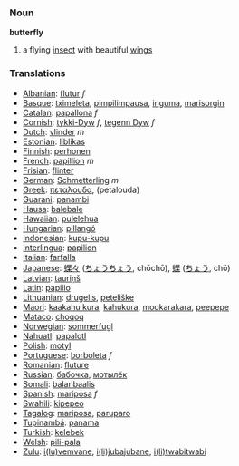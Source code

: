 === Noun ===

'''butterfly'''

# a flying [[insect]] with beautiful [[wing]]s

=== Translations ===
*[[Albanian]]: [[flutur]] ''f''
*[[Basque]]: [[tximeleta]], [[pimpilimpausa]], [[inguma]], [[marisorgin]]
*[[Catalan]]: [[papallona]] ''f''
*[[Cornish]]: [[tykki-Dyw]] ''f'', [[tegenn Dyw]] ''f''
*[[Dutch]]: [[vlinder]] ''m''
*[[Estonian]]: [[liblikas]]
*[[Finnish]]: [[perhonen]]
*[[French]]: [[papillion]] ''m''
*[[Frisian]]: [[flinter]]
*[[German]]: [[Schmetterling]] ''m''
*[[Greek]]: [[πεταλουδα]], (petalouda)
*[[Guarani]]: [[panambi]]
*[[Hausa]]: [[balebale]]
*[[Hawaiian]]: [[pulelehua]]
*[[Hungarian]]: [[pillangó]]
*[[Indonesian]]: [[kupu-kupu]]
*[[Interlingua]]: [[papilion]]
*[[Italian]]: [[farfalla]]
*[[Japanese]]: [[蝶々]] ([[ちょうちょう]], chōchō), [[蝶]] ([[ちょう]], chō)
*[[Latvian]]: [[tauriņš]]
*[[Latin]]: [[papilio]]
*[[Lithuanian]]: [[drugelis]], [[peteliške]]
*[[Maori]]: [[kaakahu kura]], [[kahukura]], [[mookarakara]], [[peepepe]]
*[[Mataco]]: [[choqoq]]
*[[Norwegian]]: [[sommerfugl]]
*[[Nahuatl]]: [[papalotl]]
*[[Polish]]: [[motyl]]
*[[Portuguese]]: [[borboleta]] ''f''
*[[Romanian]]: [[fluture]]
*[[Russian]]: [[бабочка]], [[мотылёк]]
*[[Somali]]: [[balanbaalis]]
*[[Spanish]]: [[mariposa]] ''f''
*[[Swahili]]: [[kipepeo]]
*[[Tagalog]]: [[mariposa]], [[paruparo]]
*[[Tupinambá]]: [[panama]]
*[[Turkish]]: [[kelebek]]
*[[Welsh]]: [[pili-pala]]
*[[Zulu]]: [[i(lu)vemvane]], [[i(li)jubajubane]], [[i(li)twabitwabi]]